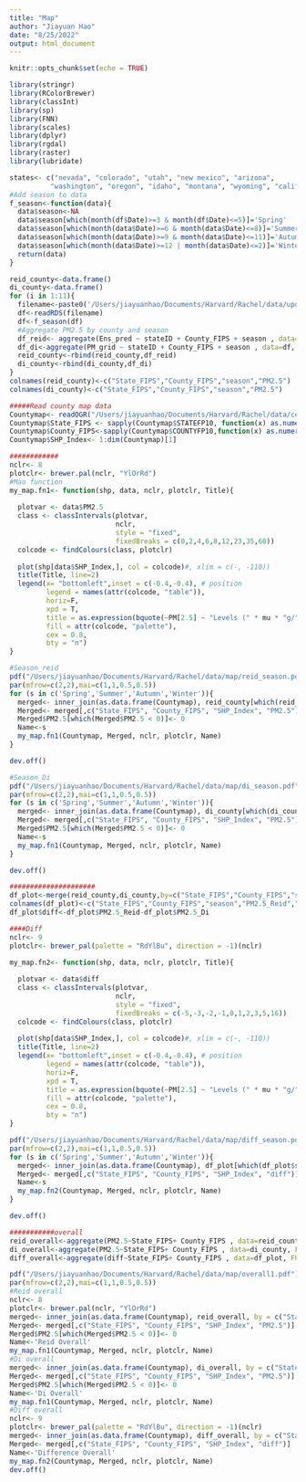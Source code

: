```yaml
---
title: "Map"
author: "Jiayuan Hao"
date: "8/25/2022"
output: html_document
---
```


```r
knitr::opts_chunk$set(echo = TRUE)
```

```r
library(stringr)
library(RColorBrewer)
library(classInt)
library(sp)
library(FNN)
library(scales)
library(dplyr)
library(rgdal)
library(raster)
library(lubridate)
```

```r
states<- c("nevada", "colorado", "utah", "new mexico", "arizona",
          "washington", "oregon", "idaho", "montana", "wyoming", "california")
#Add season to data
f_season<-function(data){
  data$season<-NA
  data$season[which(month(df$Date)>=3 & month(df$Date)<=5)]='Spring'
  data$season[which(month(data$Date)>=6 & month(data$Date)<=8)]='Summer'
  data$season[which(month(data$Date)>=9 & month(data$Date)<=11)]='Autumn'
  data$season[which(month(data$Date)>=12 | month(data$Date)<=2)]='Winter'
  return(data)
}  

reid_county<-data.frame()
di_county<-data.frame()
for (i in 1:11){
  filename<-paste0('/Users/jiayuanhao/Documents/Harvard/Rachel/data/update/point_reid_di/A_',states[i],'_point.rds')
  df<-readRDS(filename)
  df<-f_season(df)
  #Aggregate PM2.5 by county and season
  df_reid<- aggregate(Ens_pred ~ stateID + County_FIPS + season , data=df, FUN=mean)
  df_di<-aggregate(PM_grid ~ stateID + County_FIPS + season , data=df, FUN=mean)
  reid_county<-rbind(reid_county,df_reid)
  di_county<-rbind(di_county,df_di)
}
colnames(reid_county)<-c("State_FIPS","County_FIPS","season","PM2.5")
colnames(di_county)<-c("State_FIPS","County_FIPS","season","PM2.5")
```


```r
#####Read county map data
Countymap<- readOGR("/Users/jiayuanhao/Documents/Harvard/Rachel/data/census data/tl_2010_us_county10/tl_2010_us_county10.shp") # load county map shapefile
Countymap$State_FIPS <- sapply(Countymap$STATEFP10, function(x) as.numeric(as.character(x)))
Countymap$County_FIPS<-sapply(Countymap$COUNTYFP10,function(x) as.numeric(as.character(x)))
Countymap$SHP_Index<- 1:dim(Countymap)[1]
```

```r
############
nclr<- 8
plotclr<- brewer.pal(nclr, "YlOrRd")
#Mao function
my_map.fn1<- function(shp, data, nclr, plotclr, Title){
  
  plotvar <- data$PM2.5
  class <- classIntervals(plotvar,
                          nclr,
                          style = "fixed", 
                          fixedBreaks = c(0,2,4,6,8,12,23,35,60))
  colcode <- findColours(class, plotclr)
  
  plot(shp[data$SHP_Index,], col = colcode)#, xlim = c(-, -110))
  title(Title, line=2)
  legend(x= "bottomleft",inset = c(-0.4,-0.4), # position
         legend = names(attr(colcode, "table")),
         horiz=F,
         xpd = T,
         title = as.expression(bquote(~PM[2.5] ~ "Levels (" * mu * "g/"*m^3*")")),
         fill = attr(colcode, "palette"),
         cex = 0.8,
         bty = "n")
}
```

```r
#Season_reid
pdf("/Users/jiayuanhao/Documents/Harvard/Rachel/data/map/reid_season.pdf")
par(mfrow=c(2,2),mai=c(1,1,0.5,0.5))
for (s in c('Spring','Summer','Autumn','Winter')){
  merged<- inner_join(as.data.frame(Countymap), reid_county[which(reid_county$season==s),], by = c("State_FIPS", "County_FIPS"))
  Merged<- merged[,c("State_FIPS", "County_FIPS", "SHP_Index", "PM2.5")]
  Merged$PM2.5[which(Merged$PM2.5 < 0)]<- 0
  Name<-s
  my_map.fn1(Countymap, Merged, nclr, plotclr, Name)
}

dev.off()

#Season_Di
pdf("/Users/jiayuanhao/Documents/Harvard/Rachel/data/map/di_season.pdf")
par(mfrow=c(2,2),mai=c(1,1,0.5,0.5))
for (s in c('Spring','Summer','Autumn','Winter')){
  merged<- inner_join(as.data.frame(Countymap), di_county[which(di_county$season==s),], by = c("State_FIPS", "County_FIPS"))
  Merged<- merged[,c("State_FIPS", "County_FIPS", "SHP_Index", "PM2.5")]
  Merged$PM2.5[which(Merged$PM2.5 < 0)]<- 0
  Name<-s
  my_map.fn1(Countymap, Merged, nclr, plotclr, Name)
}

dev.off()
```


```r
#####################
df_plot<-merge(reid_county,di_county,by=c("State_FIPS","County_FIPS","season"))
colnames(df_plot)<-c("State_FIPS","County_FIPS","season","PM2.5_Reid","PM2.5_Di")
df_plot$diff<-df_plot$PM2.5_Reid-df_plot$PM2.5_Di

####Diff
nclr<- 9
plotclr<- brewer_pal(palette = "RdYlBu", direction = -1)(nclr)

my_map.fn2<- function(shp, data, nclr, plotclr, Title){
  
  plotvar <- data$diff
  class <- classIntervals(plotvar,
                          nclr,
                          style = "fixed", 
                          fixedBreaks = c(-5,-3,-2,-1,0,1,2,3,5,16))
  colcode <- findColours(class, plotclr)
  
  plot(shp[data$SHP_Index,], col = colcode)#, xlim = c(-, -110))
  title(Title, line=2)
  legend(x= "bottomleft",inset = c(-0.4,-0.4), # position
         legend = names(attr(colcode, "table")),
         horiz=F,
         xpd = T,
         title = as.expression(bquote(~PM[2.5] ~ "Levels (" * mu * "g/"*m^3*")")),
         fill = attr(colcode, "palette"),
         cex = 0.8,
         bty = "n")
}

pdf("/Users/jiayuanhao/Documents/Harvard/Rachel/data/map/diff_season.pdf")
par(mfrow=c(2,2),mai=c(1,1,0.5,0.5))
for (s in c('Spring','Summer','Autumn','Winter')){
  merged<- inner_join(as.data.frame(Countymap), df_plot[which(df_plot$season==s),], by = c("State_FIPS", "County_FIPS"))
  Merged<- merged[,c("State_FIPS", "County_FIPS", "SHP_Index", "diff")]
  Name<-s
  my_map.fn2(Countymap, Merged, nclr, plotclr, Name)
}

dev.off()
```

```r
###########overall
reid_overall<-aggregate(PM2.5~State_FIPS+ County_FIPS , data=reid_county, FUN=mean)
di_overall<-aggregate(PM2.5~State_FIPS+ County_FIPS , data=di_county, FUN=mean)
diff_overall<-aggregate(diff~State_FIPS+ County_FIPS , data=df_plot, FUN=mean)

pdf("/Users/jiayuanhao/Documents/Harvard/Rachel/data/map/overall1.pdf")
par(mfrow=c(2,2),mai=c(1,1,0.5,0.5))
#Reid overall
nclr<- 8
plotclr<- brewer.pal(nclr, "YlOrRd")
merged<- inner_join(as.data.frame(Countymap), reid_overall, by = c("State_FIPS", "County_FIPS"))
Merged<- merged[,c("State_FIPS", "County_FIPS", "SHP_Index", "PM2.5")]
Merged$PM2.5[which(Merged$PM2.5 < 0)]<- 0
Name<-'Reid Overall'
my_map.fn1(Countymap, Merged, nclr, plotclr, Name)
#Di overall
merged<- inner_join(as.data.frame(Countymap), di_overall, by = c("State_FIPS", "County_FIPS"))
Merged<- merged[,c("State_FIPS", "County_FIPS", "SHP_Index", "PM2.5")]
Merged$PM2.5[which(Merged$PM2.5 < 0)]<- 0
Name<-'Di Overall'
my_map.fn1(Countymap, Merged, nclr, plotclr, Name)
#Diff overall
nclr<- 9
plotclr<- brewer_pal(palette = "RdYlBu", direction = -1)(nclr)
merged<- inner_join(as.data.frame(Countymap), diff_overall, by = c("State_FIPS", "County_FIPS"))
Merged<- merged[,c("State_FIPS", "County_FIPS", "SHP_Index", "diff")]
Name<-'Difference Overall'
my_map.fn2(Countymap, Merged, nclr, plotclr, Name)
dev.off()
```

